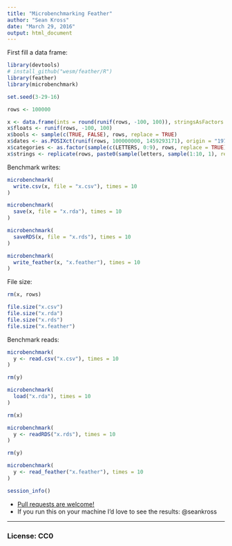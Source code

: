 ```yaml
---
title: "Microbenchmarking Feather"
author: "Sean Kross"
date: "March 29, 2016"
output: html_document
---
```


First fill a data frame:

```r
library(devtools)
# install_github("wesm/feather/R")
library(feather)
library(microbenchmark)

set.seed(3-29-16)

rows <- 100000

x <- data.frame(ints = round(runif(rows, -100, 100)), stringsAsFactors = FALSE)
x$floats <- runif(rows, -100, 100)
x$bools <- sample(c(TRUE, FALSE), rows, replace = TRUE)
x$dates <- as.POSIXct(runif(rows, 100000000, 1459293171), origin = "1970-01-01")
x$categories <- as.factor(sample(c(LETTERS, 0:9), rows, replace = TRUE))
x$strings <- replicate(rows, paste0(sample(letters, sample(1:10, 1), replace = TRUE), collapse = ""))

```

Benchmark writes:

```r

microbenchmark(
  write.csv(x, file = "x.csv"), times = 10
)

microbenchmark(
  save(x, file = "x.rda"), times = 10
)

microbenchmark(
  saveRDS(x, file = "x.rds"), times = 10
)

microbenchmark(
  write_feather(x, "x.feather"), times = 10
)

```

File size:

```r
rm(x, rows)

file.size("x.csv")
file.size("x.rda")
file.size("x.rds")
file.size("x.feather")
```

Benchmark reads:

```r
microbenchmark(
  y <- read.csv("x.csv"), times = 10
)

rm(y)

microbenchmark(
  load("x.rda"), times = 10
)

rm(x)

microbenchmark(
  y <- readRDS("x.rds"), times = 10
)

rm(y)

microbenchmark(
  y <- read_feather("x.feather"), times = 10
)

session_info()
```

- [Pull requests are welcome!](https://github.com/seankross/seankross.github.io/tree/master/notes/feather)
- If you run this on your machine I'd love to see the results: @seankross

---

### License: CC0